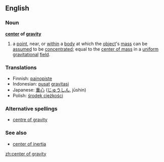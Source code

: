 ==English==

===Noun===
{{wikipedia}}
'''[[center]] of [[gravity]]'''

# a [[point]], near, or [[within]] a [[body]] at which the [[object]]'s [[mass]] can be [[assumed]] to be [[concentrated]]; equal to the [[center of mass]] in a [[uniform]] [[gravitational]] [[field]].

===Translations===
{{rfc-level|Translations at L3+ (AutoFormat would have corrected level of Translations)}}
*Finnish: [[painopiste]]
*Indonesian: [[pusat]] [[gravitasi]]
*Japanese: [[重心]] ([[じゅうしん]], jūshin)
*Polish: [[środek ciężkości]]

===Alternative spellings===
*[[centre of gravity]]

===See also===
*[[center of inertia]]

[[zh:center of gravity]]